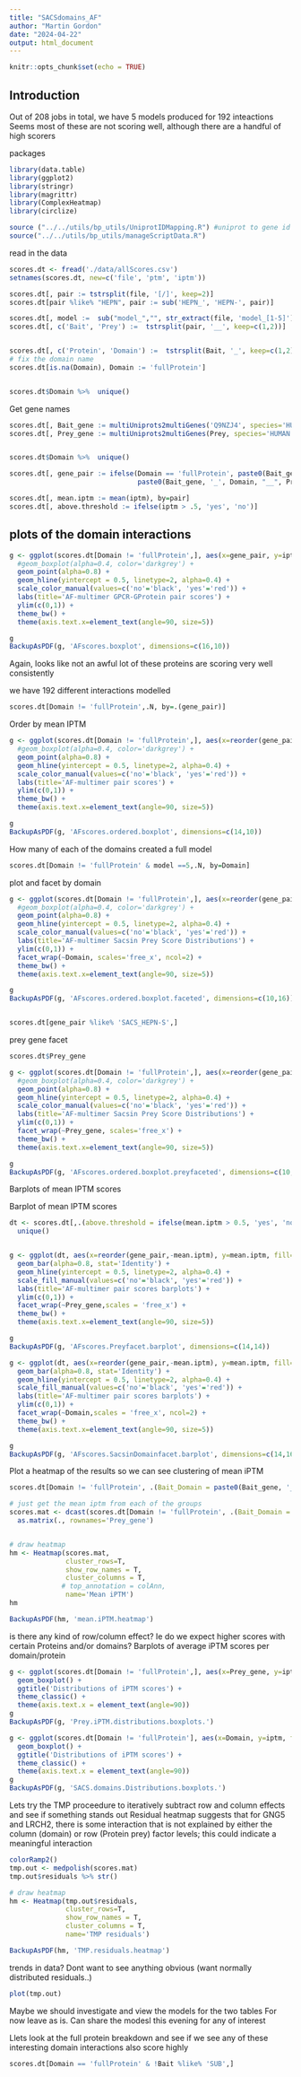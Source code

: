 ```yaml
---
title: "SACSdomains_AF"
author: "Martin Gordon"
date: "2024-04-22"
output: html_document
---
```


```r
knitr::opts_chunk$set(echo = TRUE)
```

Introduction
---
Out of 208 jobs in total, we have 5 models produced for 192 inteactions
Seems most of these are not scoring well, although there are a handful of high scorers


packages
```r
library(data.table)
library(ggplot2)
library(stringr)
library(magrittr)
library(ComplexHeatmap)
library(circlize)

source ("../../utils/bp_utils/UniprotIDMapping.R") #uniprot to gene id mapping
source("../../utils/bp_utils/manageScriptData.R")
```

read in the data

```r
scores.dt <- fread('./data/allScores.csv')
setnames(scores.dt, new=c('file', 'ptm', 'iptm'))

scores.dt[, pair := tstrsplit(file, '[/]', keep=2)]
scores.dt[pair %like% "HEPN", pair := sub('HEPN_', 'HEPN-', pair)]

scores.dt[, model :=  sub("model_","", str_extract(file, 'model_[1-5]'))]
scores.dt[, c('Bait', 'Prey') :=  tstrsplit(pair, '__', keep=c(1,2))]


scores.dt[, c('Protein', 'Domain') :=  tstrsplit(Bait, '_', keep=c(1,2))]
# fix the domain name
scores.dt[is.na(Domain), Domain := 'fullProtein']


scores.dt$Domain %>%  unique()
```

Get gene names 
```r
scores.dt[, Bait_gene := multiUniprots2multiGenes('Q9NZJ4', species='HUMAN')]
scores.dt[, Prey_gene := multiUniprots2multiGenes(Prey, species='HUMAN')]


scores.dt$Domain %>%  unique()

scores.dt[, gene_pair := ifelse(Domain == 'fullProtein', paste0(Bait_gene, '__', Prey_gene), 
                                paste0(Bait_gene, '_', Domain, "__", Prey_gene)) ]

scores.dt[, mean.iptm := mean(iptm), by=pair]
scores.dt[, above.threshold := ifelse(iptm > .5, 'yes', 'no')]
```

## plots of the domain interactions

```r
g <- ggplot(scores.dt[Domain != 'fullProtein',], aes(x=gene_pair, y=iptm, color=above.threshold)) +
  #geom_boxplot(alpha=0.4, color='darkgrey') +
  geom_point(alpha=0.8) +
  geom_hline(yintercept = 0.5, linetype=2, alpha=0.4) +
  scale_color_manual(values=c('no'='black', 'yes'='red')) +
  labs(title='AF-multimer GPCR-GProtein pair scores') +
  ylim(c(0,1)) +
  theme_bw() +
  theme(axis.text.x=element_text(angle=90, size=5))

g
BackupAsPDF(g, 'AFscores.boxplot', dimensions=c(16,10))
```
Again, looks like not an awful lot of these proteins are scoring very well consistently

we have 192 different interactions modelled
```r
scores.dt[Domain != 'fullProtein',.N, by=.(gene_pair)]
```
Order by mean IPTM

```r
g <- ggplot(scores.dt[Domain != 'fullProtein',], aes(x=reorder(gene_pair, -mean.iptm), y=iptm, color=above.threshold)) +
  #geom_boxplot(alpha=0.4, color='darkgrey') +
  geom_point(alpha=0.8) +
  geom_hline(yintercept = 0.5, linetype=2, alpha=0.4) +
  scale_color_manual(values=c('no'='black', 'yes'='red')) +
  labs(title='AF-multimer pair scores') +
  ylim(c(0,1)) +
  theme_bw() +
  theme(axis.text.x=element_text(angle=90, size=5))

g
BackupAsPDF(g, 'AFscores.ordered.boxplot', dimensions=c(14,10))
```
How many of each of the domains created a full model

```r
scores.dt[Domain != 'fullProtein' & model ==5,.N, by=Domain]
```

plot and facet by domain

```r
g <- ggplot(scores.dt[Domain != 'fullProtein',], aes(x=reorder(gene_pair, -mean.iptm), y=iptm, color=above.threshold)) +
  #geom_boxplot(alpha=0.4, color='darkgrey') +
  geom_point(alpha=0.8) +
  geom_hline(yintercept = 0.5, linetype=2, alpha=0.4) +
  scale_color_manual(values=c('no'='black', 'yes'='red')) +
  labs(title='AF-multimer Sacsin Prey Score Distributions') +
  ylim(c(0,1)) +
  facet_wrap(~Domain, scales='free_x', ncol=2) +
  theme_bw() +
  theme(axis.text.x=element_text(angle=90, size=5))

g
BackupAsPDF(g, 'AFscores.ordered.boxplot.faceted', dimensions=c(10,16))


scores.dt[gene_pair %like% 'SACS_HEPN-S',]
```
prey gene facet
```r
scores.dt$Prey_gene

g <- ggplot(scores.dt[Domain != 'fullProtein',], aes(x=reorder(gene_pair, -mean.iptm), y=iptm, color=above.threshold)) +
  #geom_boxplot(alpha=0.4, color='darkgrey') +
  geom_point(alpha=0.8) +
  geom_hline(yintercept = 0.5, linetype=2, alpha=0.4) +
  scale_color_manual(values=c('no'='black', 'yes'='red')) +
  labs(title='AF-multimer Sacsin Prey Score Distributions') +
  ylim(c(0,1)) +
  facet_wrap(~Prey_gene, scales='free_x') +
  theme_bw() +
  theme(axis.text.x=element_text(angle=90, size=5))

g
BackupAsPDF(g, 'AFscores.ordered.boxplot.preyfaceted', dimensions=c(10,16))
```

Barplots of mean IPTM scores

Barplot of mean IPTM scores

```r
dt <- scores.dt[,.(above.threshold = ifelse(mean.iptm > 0.5, 'yes', 'no'), gene_pair, mean.iptm, Bait_gene, Domain, Prey_gene)] %>% 
  unique()


g <- ggplot(dt, aes(x=reorder(gene_pair,-mean.iptm), y=mean.iptm, fill=above.threshold)) +
  geom_bar(alpha=0.8, stat='Identity') +
  geom_hline(yintercept = 0.5, linetype=2, alpha=0.4) +
  scale_fill_manual(values=c('no'='black', 'yes'='red')) +
  labs(title='AF-multimer pair scores barplots') +
  ylim(c(0,1)) +
  facet_wrap(~Prey_gene,scales = 'free_x') +
  theme_bw() +
  theme(axis.text.x=element_text(angle=90, size=5))

g
BackupAsPDF(g, 'AFscores.Preyfacet.barplot', dimensions=c(14,14))

g <- ggplot(dt, aes(x=reorder(gene_pair,-mean.iptm), y=mean.iptm, fill=above.threshold)) +
  geom_bar(alpha=0.8, stat='Identity') +
  geom_hline(yintercept = 0.5, linetype=2, alpha=0.4) +
  scale_fill_manual(values=c('no'='black', 'yes'='red')) +
  labs(title='AF-multimer pair scores barplots') +
  ylim(c(0,1)) +
  facet_wrap(~Domain,scales = 'free_x', ncol=2) +
  theme_bw() +
  theme(axis.text.x=element_text(angle=90, size=5))

g
BackupAsPDF(g, 'AFscores.SacsinDomainfacet.barplot', dimensions=c(14,16))
```
Plot a heatmap of the results so we can see clustering of mean iPTM
```r
scores.dt[Domain != 'fullProtein', .(Bait_Domain = paste0(Bait_gene, '_', Domain), Prey_gene,iptm)][, unique(Bait_Domain)]

# just get the mean iptm from each of the groups
scores.mat <- dcast(scores.dt[Domain != 'fullProtein', .(Bait_Domain = paste0(Bait_gene, '_', Domain), Prey_gene,iptm)], Prey_gene~Bait_Domain, value.var = 'iptm', fun.aggregate=mean) %>% 
  as.matrix(., rownames='Prey_gene')


# draw heatmap
hm <- Heatmap(scores.mat, 
              cluster_rows=T,
              show_row_names = T,
              cluster_columns = T, 
             # top_annotation = colAnn, 
              name='Mean iPTM')
hm

BackupAsPDF(hm, 'mean.iPTM.heatmap')
```

is there any kind of row/column effect? Ie do we expect higher scores with certain Proteins and/or domains?
Barplots of average iPTM scores per domain/protein

```r
g <- ggplot(scores.dt[Domain != 'fullProtein',], aes(x=Prey_gene, y=iptm, fill=Prey_gene)) +
  geom_boxplot() +
  ggtitle('Distributions of iPTM scores') +
  theme_classic() +
  theme(axis.text.x = element_text(angle=90))
g
BackupAsPDF(g, 'Prey.iPTM.distributions.boxplots.')

g <- ggplot(scores.dt[Domain != 'fullProtein'], aes(x=Domain, y=iptm, fill=Domain)) +
  geom_boxplot() +
  ggtitle('Distributions of iPTM scores') +
  theme_classic() +
  theme(axis.text.x = element_text(angle=90))
g 
BackupAsPDF(g, 'SACS.domains.Distributions.boxplots.')
```
Lets try the TMP proceedure to iteratively subtract row and column effects and see if something stands out
Residual heatmap suggests that for GNG5 and LRCH2, there is some interaction that is not explained by either the column (domain) or row (Protein prey) factor levels; this could indicate a meaningful interaction

```r

colorRamp2()
tmp.out <- medpolish(scores.mat)
tmp.out$residuals %>% str()

# draw heatmap
hm <- Heatmap(tmp.out$residuals, 
              cluster_rows=T,
              show_row_names = T,
              cluster_columns = T, 
              name='TMP residuals')

BackupAsPDF(hm, 'TMP.residuals.heatmap')
```
trends in data? Dont want to see anything obvious (want normally distributed residuals..)
```r
plot(tmp.out)
```
Maybe we should investigate and view the models for the two tables
For now leave as is. Can share the modesl this evening for any of interest


Llets look at the full protein breakdown and see if we see any of these interesting domain interactions also score highly
```r
scores.dt[Domain == 'fullProtein' & !Bait %like% 'SUB',]
```

